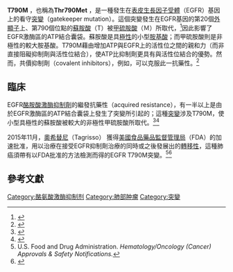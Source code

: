 
'''T790M''' ，也稱為'''Thr790Met''' ，是一種發生在[[表皮生长因子受体|表皮生長因子受體]]（EGFR）基因上的看守[[突變|突變]]（gatekeeper mutation）。這個突變發生在EGFR基因的第20個[[外显子|外顯子]]上、第790個位點的[[蘇胺酸|蘇胺酸]]（T）被[[甲硫胺酸|甲硫胺酸]]（Ｍ）所取代，<ref>{{Cite journal|title=Treatment approaches for EGFR-inhibitor-resistant patients with non-small-cell lung cancer|url=https://www.repository.cam.ac.uk/handle/1810/252502|last=Tan CS, Gilligan D, Pacey S|journal=Lancet Oncol.|issue=9|doi=10.1016/S1470-2045(15)00246-6|year=2015|volume=16|pages=e447–59|pmid=26370354|access-date=2020-11-30|archive-date=2020-07-17|archive-url=https://web.archive.org/web/20200717223148/https://www.repository.cam.ac.uk/handle/1810/252502|dead-url=no}}</ref>因此影響了EGFR激酶區的ATP結合囊袋。蘇胺酸是具[[極性|極性]]的小型[[胺基酸|胺基酸]]；而甲硫胺酸則是非極性的較大胺基酸。T790M藉由增加ATP與EGFR上的活性位之間的親和力（而非直接阻礙抑制劑與活性位結合），使ATP比抑制劑更具有與活性位結合的優勢。然而，共價抑制劑（covalent inhibitors），例如{{tsl|en|neratinib||neratinib}}，可以克服此一抗藥性。<ref>{{Cite journal|title=The T790M mutation in EGFR kinase causes drug resistance by increasing the affinity for ATP.|last=Yun|first=CH|last2=Mengwasser|first2=KE|date=12 February 2008|journal=Proceedings of the National Academy of Sciences of the United States of America|issue=6|doi=10.1073/pnas.0709662105|volume=105|pages=2070–5|pmc=2538882|pmid=18227510|last3=Toms|first3=AV|last4=Woo|first4=MS|last5=Greulich|first5=H|last6=Wong|first6=KK|last7=Meyerson|first7=M|last8=Eck|first8=MJ}}</ref>

== 臨床 ==
EGFR[[酪氨酸激酶抑制劑|酪胺酸激酶抑制劑]]的繼發抗藥性（acquired resistance），有一半以上是由於EGFR激酶區的ATP結合囊袋上發生了突變所引起的；這種[[突变|突變]]涉及T790M，使小型具極性的蘇胺酸被較大的非極性甲硫胺酸所取代。<ref>{{Cite journal|title=AZD9291 in EGFR-mutant advanced non-small-cell lung cancer patients|url=|last=Remon J, Planchard D|journal=Future Oncol|issue=22|doi=10.2217/fon.15.250|year=2015|volume=11|pages=3069–81|pmid=26450446}}</ref><ref name="pmid17085664">{{Cite journal|title=Novel D761Y and common secondary T790M mutations in epidermal growth factor receptor-mutant lung adenocarcinomas with acquired resistance to kinase inhibitors|journal=Clin Cancer Res|issue=1|doi=10.1158/1078-0432.CCR-06-1570|year=2006|volume=12|pages=6494–501|pmid=17085664}}</ref>


2015年11月，[[奥希替尼|奧希替尼]]（Tagrisso） 獲得[[美国食品药品监督管理局|美國食品藥品監督管理局]]（FDA）的加速批准，用以治療在接受EGFR抑制劑治療的同時或之後發展出的[[遠端轉移|轉移性]]{{tsl|en|Non-small cell lung cancer||非小細胞肺癌}}，這種肺癌須帶有以FDA批准的方法檢測而得的EGFR T790M突變。<ref>U.S. Food and Drug Administration. ''Hematology/Oncology (Cancer) Approvals & Safety Notifications.'' </ref><ref>{{Cite journal|title=Emerging treatment for advanced lung cancer with EGFR mutation|url=|last=Inal C, Yilmaz E, Piperdi B, Perez-Soler R, Cheng H|journal=Expert Opin Emerg Drugs|issue=4|doi=10.1517/14728214.2015.1058778|year=2015|volume=20|pages=1–16|pmid=26153235}}</ref>

== 參考文獻 ==
{{Reflist|35em}}
[[Category:酪氨酸激酶抑制剂|Category:酪氨酸激酶抑制剂]]
[[Category:肺部肿瘤|Category:肺部肿瘤]]
[[Category:突變|Category:突變]]